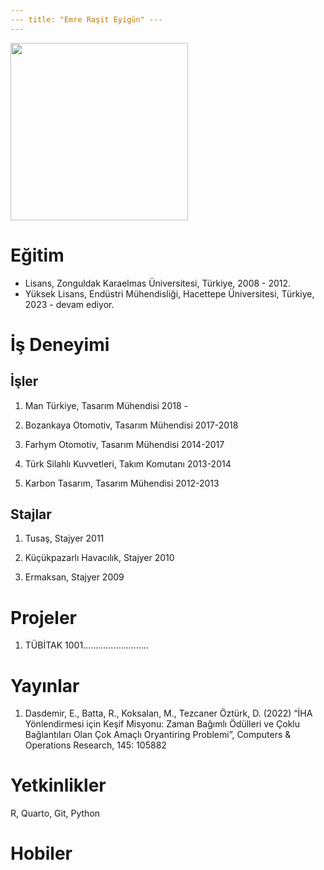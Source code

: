 ```yaml
---
--- title: "Emre Raşit Eyigün" ---
---
```


![](images/57d3ddd5-5e93-4ae3-a6d8-45f31c9a8e7d.jpg){fig-align="center" width="284"}

# Eğitim

-   Lisans, Zonguldak Karaelmas Üniversitesi, Türkiye, 2008 - 2012.
-   Yüksek Lisans, Endüstri Mühendisliği, Hacettepe Üniversitesi, Türkiye, 2023 - devam ediyor.

# İş Deneyimi

## İşler

1.  Man Türkiye, Tasarım Mühendisi 2018 -

2.  Bozankaya Otomotiv, Tasarım Mühendisi 2017-2018

3.  Farhym Otomotiv, Tasarım Mühendisi 2014-2017

4.  Türk Silahlı Kuvvetleri, Takım Komutanı 2013-2014

5.  Karbon Tasarım, Tasarım Mühendisi 2012-2013

## Stajlar

1.  Tusaş, Stajyer 2011

2.  Küçükpazarlı Havacılık, Stajyer 2010

3.  Ermaksan, Stajyer 2009

# Projeler

1.  TÜBİTAK 1001..........................

# Yayınlar

1.  Dasdemir, E., Batta, R., Koksalan, M., Tezcaner Öztürk, D. (2022) “İHA Yönlendirmesi için Keşif Misyonu: Zaman Bağımlı Ödülleri ve Çoklu Bağlantıları Olan Çok Amaçlı Oryantiring Problemi”, Computers & Operations Research, 145: 105882

# Yetkinlikler

R, Quarto, Git, Python

# Hobiler
